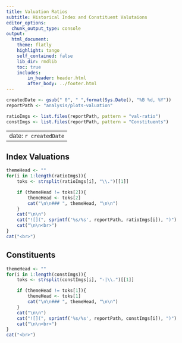 ---
title: Valuation Ratios
subtitle: Historical Index and Constituent Valutaions
editor_options:
  chunk_output_type: console
output: 
  html_document:
    theme: flatly
    highlight: tango
    self_contained: false
    lib_dir: rmdlib
    toc: true
    includes:
        in_header: header.html
        after_body: ../footer.html
---

```{r, init_chunk, echo = FALSE, message = FALSE, warning = FALSE}
createdDate <- gsub(" 0", " ",format(Sys.Date(), "%B %d, %Y"))
reportPath <- "analysis/plots-valuation"

ratioImgs <- list.files(reportPath, pattern = "val-ratio")
constImgs <- list.files(reportPath, pattern = "Constituents")

```

---
date: `r createdDate`
---

## Index Valuations

```{r, index_print_chunk, echo = FALSE, results='asis', message = FALSE, warning = FALSE, fig.height=8, fig.width=16}

themeHead <- ""
for(i in 1:length(ratioImgs)){
	toks <- strsplit(ratioImgs[i], "\\.")[[1]]

	if (themeHead != toks[2]){
		themeHead <- toks[2]
		cat("\n\n### ", themeHead, "\n\n")
	}
	cat("\n\n")
	cat("![](", sprintf('%s/%s', reportPath, ratioImgs[i]), ")")
	cat("\n\n<br>")
}
cat("<br>")

```

## Constituents

```{r, const_print_chunk, echo = FALSE, results='asis', message = FALSE, warning = FALSE, fig.height=8, fig.width=16}

themeHead <- ""
for(i in 1:length(constImgs)){
	toks <- strsplit(constImgs[i], "-|\\.")[[1]]

	if (themeHead != toks[1]){
		themeHead <- toks[1]
		cat("\n\n### ", themeHead, "\n\n")
	}
	cat("\n\n")
	cat("![](", sprintf('%s/%s', reportPath, constImgs[i]), ")")
	cat("\n\n<br>")
}
cat("<br>")

```
